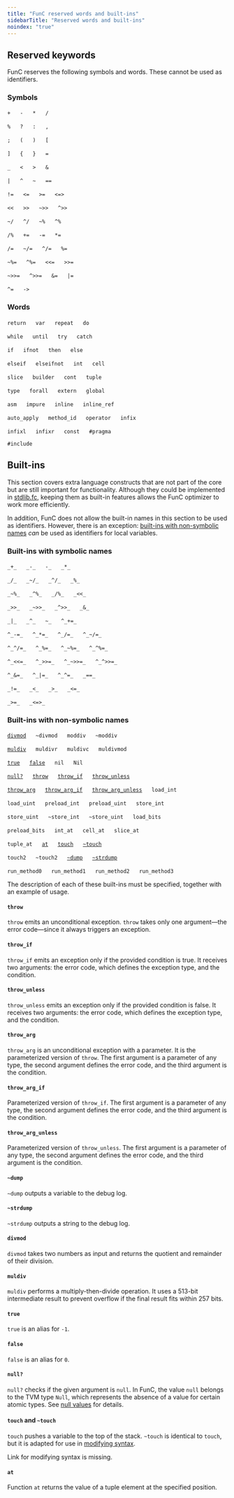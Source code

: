 ```yaml
---
title: "FunC reserved words and built-ins"
sidebarTitle: "Reserved words and built-ins"
noindex: "true"
---
```



## Reserved keywords

FunC reserves the following symbols and words. These cannot be used as identifiers.

### Symbols

`+`   `-`   `*`   `/`

`%`   `?`   `:`   `,`

`;`   `(`   `)`   `[`

`]`   `{`   `}`   `=`

`_`   `<`   `>`   `&`

`|`   `^`   `~`   `==`

`!=`   `<=`   `>=`   `<=>`

`<<`   `>>`   `~>>`   `^>>`

`~/`   `^/`   `~%`   `^%`

`/%`   `+=`   `-=`   `*=`

`/=`   `~/=`   `^/=`   `%=`

`~%=`   `^%=`   `<<=`   `>>=`

`~>>=`   `^>>=`   `&=`   `|=`

`^=`   `->`

### Words

`return`   `var`   `repeat`   `do`

`while`   `until`   `try`   `catch`

`if`   `ifnot`   `then`   `else`

`elseif`   `elseifnot`   `int`   `cell`

`slice`   `builder`   `cont`   `tuple`

`type`   `forall`   `extern`   `global`

`asm`   `impure`   `inline`   `inline_ref`

`auto_apply`   `method_id`   `operator`   `infix`

`infixl`   `infixr`   `const`   `#pragma`

`#include`

## Built-ins

This section covers extra language constructs that are not part of the core but are still important for functionality.
Although they could be implemented in [stdlib.fc](/language/stdlib),
keeping them as built-in features allows the FunC optimizer to work more efficiently.

In addition, FunC does not allow the built-in names in this section to be used as identifiers.
However, there is an exception: [built-ins with non-symbolic names](#built-ins-with-non-symbolic-names)
_can_ be used as identifiers for local variables.

### Built-ins with symbolic names

`_+_`   `_-_`   `-_`   `_*_`

`_/_`   `_~/_`   `_^/_`   `_%_`

`_~%_`   `_^%_`   `_/%_`   `_<<_`

`_>>_`   `_~>>_`   `_^>>_`   `_&_`

`_|_`   `_^_`   `~_`   `^_+=_`

`^_-=_`   `^_*=_`   `^_/=_`   `^_~/=_`

`^_^/=_`   `^_%=_`   `^_~%=_`   `^_^%=_`

`^_<<=_`   `^_>>=_`   `^_~>>=_`   `^_^>>=_`

`^_&=_`   `^_|=_`   `^_^=_`   `_==_`

`_!=_`   `_<_`   `_>_`   `_<=_`

`_>=_`   `_<=>_`

### Built-ins with non-symbolic names

[`divmod`](#divmod)   `~divmod`   `moddiv`   `~moddiv`

[`muldiv`](#muldiv)   `muldivr`   `muldivc`   `muldivmod`

[`true`](#true)   [`false`](#false)   `nil`   `Nil`

[`null?`](#null%3F)   [`throw`](#throw)   [`throw_if`](#throw-if)   [`throw_unless`](#throw-unless)

[`throw_arg`](#throw-arg)   [`throw_arg_if`](#throw-arg-if)   [`throw_arg_unless`](#throw-arg-unless)   `load_int`

`load_uint`   `preload_int`   `preload_uint`   `store_int`

`store_uint`   `~store_int`   `~store_uint`   `load_bits`

`preload_bits`   `int_at`   `cell_at`   `slice_at`

`tuple_at`   [`at`](#at)   [`touch`](#touch-and-touch)   [`~touch`](#touch-and-touch)

`touch2`   `~touch2`   [`~dump`](#dump)   [`~strdump`](#strdump)

`run_method0`   `run_method1`   `run_method2`   `run_method3`

<Aside type="danger">
  The description of each of these built-ins must be specified, together with an example of usage.
</Aside>

#### `throw`

`throw` emits an unconditional exception. `throw` takes only one argument—the error code—since it always triggers an exception.

#### `throw_if`

`throw_if` emits an exception only if the provided condition is true. It receives two arguments: the error code, which defines the exception type, and
the condition.

#### `throw_unless`

`throw_unless` emits an exception only if the provided condition is false. It receives two arguments: the error code, which defines the exception type, and
the condition.

#### `throw_arg`

`throw_arg` is an unconditional exception with a parameter. It is the parameterized version of `throw`.
The first argument is a parameter of any type, the second argument defines the error code, and the third argument is the condition.

#### `throw_arg_if`

Parameterized version of `throw_if`.
The first argument is a parameter of any type, the second argument defines the error code, and the third argument is the condition.

#### `throw_arg_unless`

Parameterized version of `throw_unless`.
The first argument is a parameter of any type, the second argument defines the error code, and the third argument is the condition.

#### `~dump`

`~dump` outputs a variable to the debug log.

#### `~strdump`

`~strdump` outputs a string to the debug log.

#### `divmod`

`divmod` takes two numbers as input and returns the quotient and remainder of their division.

#### `muldiv`

`muldiv` performs a multiply-then-divide operation.
It uses a 513-bit intermediate result to prevent overflow if the final result fits within 257 bits.

#### `true`

`true` is an alias for `-1`.

#### `false`

`false` is an alias for `0`.

#### `null?`

`null?` checks if the given argument is `null`. In FunC, the value `null` belongs to the TVM type `Null`, which represents the absence of a value for certain atomic types.
See [null values](/language/func/types#null-values) for details.

#### `touch` and `~touch`

`touch` pushes a variable to the top of the stack. `~touch` is identical to `touch`, but it is adapted for use in [modifying syntax](/language/func/functions).

<Aside type="danger">
  Link for modifying syntax is missing.
</Aside>

#### `at`

Function `at` returns the value of a tuple element at the specified position.
